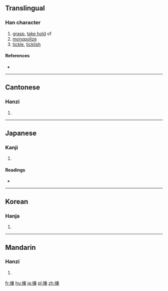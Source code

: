 {{also|揽}}
==Translingual==

===Han character===
{{Han char|rn=64|rad=手|as=21|sn=24|four=5801<sub>6</sub>|canj=手尸田山 (QSWU)|ids=⿰[[扌]][[樂]]}}

# [[grasp]], [[take hold]] of
# [[monopolize]]
# [[tickle]], [[ticklish]]

====References====
* {{Han ref|kx=0465.060|dkj=13046|dj=0814.010|hdz=31992.030|uh=64FD|ud=25853|bh=C5F3|bd=50675}}

----

==Cantonese==

===Hanzi===
{{yue-hanzi|jyut=[[lik6]], [[loek6]]|y=lik6, leuk6|sim=揽}}

# {{defn|lang=yue|sort=手21}}

----

==Japanese==

===Kanji===
{{ja-kanji|grade=|rs=手21}}

# {{defn|lang=ja|sort=手21}}

====Readings====
* {{ja-readings|goon=[[らく]] (raku)|kanon=[[りゃく]] (ryaku)|kun=[[くすぐる|くすぐ.る]] (kusugu.ru), [[くすぐったい|くすぐ.ったい]] (kusugu.ttai)}}

----

==Korean==

===Hanja===
{{ko-hanja|hangeul=[[람]], [[남]]|eumhun=|rv=ram, nam|mr=ram, nam|y=lam, nam}}

# {{defn|lang=ko|sort=手21}}

----

==Mandarin==

===Hanzi===
{{cmn-hanzi|sim=揽|pin=[[lüè]] ([[lüe3]])|wg=lüeh<sup>3</sup>}}

# {{defn|lang=cmn|sort=手21}}

[[fr:擽]]
[[hu:擽]]
[[ja:擽]]
[[pl:擽]]
[[zh:擽]]